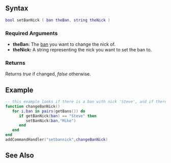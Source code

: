  
{{Server function}}

{{New feature/item|3.0141|1.4.1|7093|This function sets a new nick for a [[/ban.md|ban]].}}

==Syntax== 
<syntaxhighlight lang="lua">bool setBanNick ( ban theBan, string theNick )</syntaxhighlight>

===Required Arguments=== 
*'''theBan:''' The [[/ban.md|ban]] you want to change the nick of.
*'''theNick:''' A string representing the nick you want to set the ban to.

=== Returns ===
Returns ''true'' if changed, ''false'' otherwise.

== Example ==
<syntaxhighlight lang="lua">
-- this example looks if there is a ban with nick 'Steve', and if there is, it changes ban nick to 'Mike'
function changeBanNick()
   for i,ban in pairs(getBans()) do
      if getBanNick(ban) == "Steve" then
         setBanNick(ban,"Mike")
      end
   end
end
addCommandHandler("setbannick",changeBanNick)
</syntaxhighlight>

== See Also ==
{{Admin_functions}}